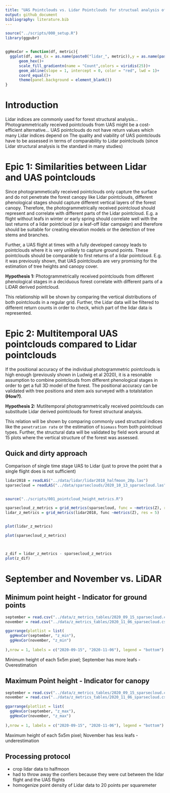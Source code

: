 ```yaml
---
title: "UAS Pointclouds vs. Lidar Pointclouds for structual analysis of forests"
output: github_document
bibliography: literature.bib
---
```


```r
source("../scripts/000_setup.R")
library(ggpubr)


ggHexCor = function(df, metric){
  ggplot(df, aes_(x = as.name(paste0("lidar_", metric)),y = as.name(paste0("sparsecloud_", metric))))+
      geom_hex()+
      scale_fill_gradientn(name = "Count",colors = viridis(25))+
      geom_abline(slope = 1, intercept = 0, color = "red", lwd = 1)+
      coord_equal()+
      theme(panel.background = element_blank())
}

```

# Introduction

Lidar indices are commonly used for forest structural analysis... Photogrammetrically received pointclouds from UAS might be a cost-efficient alternative...
UAS pointclouds do not have return values which many Lidar indices depend on
The quality and viability of UAS pointclouds have to be assessed in terms of comparability to Lidar pointclouds (since Lidar structural analysis is the standard in many studies)


# Epic 1: Similarities between Lidar and UAS pointclouds

Since photogrammetically received pointclouds only capture the surface and do not penetrate the forest canopy like Lidar pointclouds, different phenological stages should capture different vertical layers of the forest canopy. Therefore, the photogrammetrically received pointcloud should represent and correlate with different parts of the Lidar pointcloud. E.g. a flight without leafs in winter or early spring should correlate well with the last returns of a lidar pointcloud (or a leaf-off lidar campaign) and therefore should be suitable for creating elevation models or the detection of tree stems and branches.

Further, a UAS flight at times with a fully developed canopy leads to pointclouds where it is very unlikely to capture ground points. These pointclouds should be comparable to first returns of a lidar pointcloud. E.g. it was previously shown, that UAS pointclouds are very promising for the estimation of tree heights and canopy cover.

__Hypothesis 1:__ Photogrammetrically received pointclouds from different phenological stages in a deciduous forest correlate with different parts of a LiDAR derived pointcloud.

This relationship will be shown by comparing the vertical distributions of both pointclouds in a regular grid. Further, the Lidar data will be filtered to different return counts in order to check, which part of the lidar data is represented.

# Epic 2: Multitemporal UAS pointclouds compared to Lidar pointclouds

If the positional accuracy of the individual photogrammetric pointclouds is high enough (previously shown in Ludwig et al 2020), it is a resonable assumption to combine pointclouds from different phenological stages in order to get a full 3D model of the forest. The positional accuracy can be validated with tree positions and stem axis surveyed with a totalstation __(How?)__.

__Hypothesis 2:__ Mutlitemporal photogrammetrically received pointclouds can substitude Lidar derived pointclouds for forest structural analysis.

This relation will be shown by comparing commonly used structural indices like the `penetration rate` or the estimation of `biomass` from both pointcloud types. Further, the structural data will be validated by field work around at 15 plots where the vertical structure of the forest was assessed.

## Quick and dirty approach

Comparison of single time stage UAS to Lidar (just to prove the point that a single flight does is not sufficient)

```r
lidar2018 = readLAS("../data/lidar/lidar2018_halfmoon_20p.las")
sparsecloud = readLAS("../data/sparseclouds/2020_10_13_sparsecloud.las")


source("../scripts/001_pointcloud_height_metrics.R")

sparsecloud_z_metrics = grid_metrics(sparsecloud, func = ~metrics(Z), res = 5)
lidar_z_metrics = grid_metrics(lidar2018, func ~metrics(Z), res = 5)


plot(lidar_z_metrics)

plot(sparsecloud_z_metrics)



z_dif = lidar_z_metrics - sparsecloud_z_metrics
plot(z_dif)


```

# September and November vs. LiDAR

## Minimum point height - Indicator for ground points

```r
september = read.csv("../data/z_metrics_tables/2020_09_15_sparsecloud.csv")
november = read.csv("../data/z_metrics_tables/2020_11_06_sparsecloud.csv")

ggarrange(plotlist = list(
  ggHexCor(september, "z_min"),
  ggHexCor(november, "z_min")
  
),nrow = 1, labels = c("2020-09-15", "2020-11-06"), legend = "bottom")


```

Minimum height of each 5x5m pixel; September has more leafs - Overestimation

## Maximum Point height - Indicator for canopy

```r
september = read.csv("../data/z_metrics_tables/2020_09_15_sparsecloud.csv")
november = read.csv("../data/z_metrics_tables/2020_11_06_sparsecloud.csv")

ggarrange(plotlist = list(
  ggHexCor(september, "z_max"),
  ggHexCor(november, "z_max")
  
),nrow = 1, labels = c("2020-09-15", "2020-11-06"), legend = "bottom")


```

Maximum height of each 5x5m pixel; November has less leafs - underestimation






## Processing protocol

- crop lidar data to halfmoon
- had to throw away the confiers because they were cut between the lidar flight and the UAS flights
- homogenize point density of Lidar data to 20 points per squaremeter



